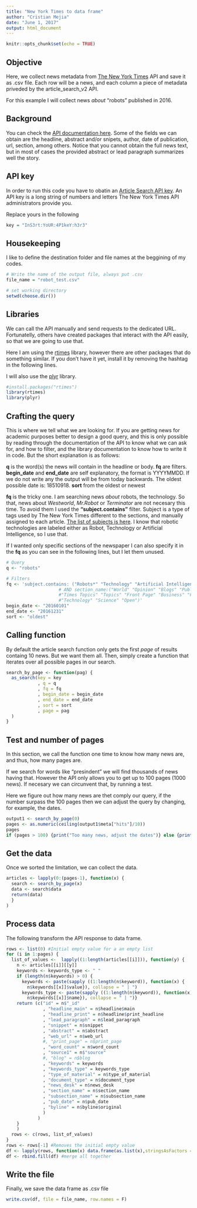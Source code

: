 ```yaml
---
title: "New York Times to data frame"
author: "Cristian Mejia"
date: "June 1, 2017"
output: html_document
---
```


```r
knitr::opts_chunk$set(echo = TRUE)
```

## Objective

Here, we collect news metadata from [The New York Times](https://www.nytimes.com/) API and save it as .csv file.
Each row will be a news, and each column a piece of metadata priveded by the article_search_v2 API.

For this example I will collect news *about* "robots" published in 2016.

## Background

You can check the [API documentation here](http://developer.nytimes.com/). Some of the fields we can obtain are the headline, abstract and/or snipets, author, date of publication, url, section, among others. Notice that you cannot obtain the full news text, but in most of cases the provided abstract or lead paragraph summarizes well the story.


## API key

In order to run this code you have to obatin an [Article Search API key](http://developer.nytimes.com/signup).
An API key is a long string of numbers and letters The New York Times API administrators provide you. 

Replace yours in the following

```r
key = "InS3rt:YoUR:4P1keY:h3r3" 
```


## Housekeeping

I like to define the destination folder and file names at the beggining of my codes.

```r
# Write the name of the output file, always put .csv
file_name = "robot_test.csv" 

# set working directory
setwd(choose.dir())

```

## Libraries

We can call the API manually and send requests to the dedicated URL. Fortunatelly, others have created packages
that interact with the API easily, so that we are going to use that. 

Here I am using the [rtimes](https://www.rdocumentation.org/packages/rtimes/versions/0.3.0) library, however there are other packages that do something similar. If you don't have it yet, install it by removing the hashtag in the following lines.

I will also use the [plyr](https://cran.r-project.org/web/packages/plyr/plyr.pdf) library.

```r
#install.packages("rtimes")
library(rtimes)
library(plyr)
```

## Crafting the query

This is where we tell what we are looking for. If you are getting news for academic purposes better to design a good query, and this is only possible by reading through the documentation of the API to know what we can ask for, and how to filter, and the library documentation to know how to write it in code. But the short explanation is as follows:

**q** is the word(s) the news will contain in the headline or body.
**fq** are filters.
**begin_date** and **end_date** are self explanatory, the format is YYYYMMDD. If we do not write any the output will be from today backwards. The oldest possible date is: 18510918.
**sort** from the oldest or newest

**fq** is the tricky one. I am searching news *about* robots, the technology. So that, news about *Westworld*,  *Mr.Robot* or *Terminator* are not necesary this time. To avoid them I used the **"subject.contains"** filter. Subject is a type of tags used by The New York Times different to the sections, and manually assigned to each article. [The list of subjects is here](http://www.nytimes.com/pages/topics/). I know that robotic technologies are labeled either as Robot, Technology or Artificial Intelligence, so I use that. 

If I wanted only specific sections of the newspaper I can also specify it in the **fq** as you can see in the following lines, but I let them unused.

```r
# Query
q <- "robots"

# Filters
fq <- 'subject.contains: ("Robots*" "Technology" "Artificial Intelligence")'
                    # AND section_name:("World" "Opinion" "Blogs" "Public Editor" "The Public Editor" 
                    #"Times Topics" "Topics" "Front Page" "Business" "Food" "Health" 
                    #"Technology" "Science" "Open")'
begin_date <- "20160101"
end_date <- "20161231"
sort <- "oldest"
```

## Calling function

By default the article search function  only gets the first *page* of results containg 10 news. But we want them all. Then, simply create a function that iterates over all possible pages in our search.


```r
search_by_page <- function(pag) { 
  as_search(key = key
            , q = q
            , fq = fq
            , begin_date = begin_date
            , end_date = end_date
            , sort = sort
            , page = pag
  )
}
```


## Test and number of pages

In this section, we call the function one time to know how many news are, and thus, how many pages are.

If we search for words like "presindent" we will find thousands of news having that. However the API only allows you to get up to 100 pages (1000 news). If necesary we can circunvent that, by running a test. 

Here we figure out how many news are thet comply our query, if the number surpass the 100 pages then we can adjust the query by changing, for example, the dates.

```r
output1 <- search_by_page(0) 
pages <- as.numeric(ceiling(output1$meta["hits"]/10))
pages
if (pages > 100) {print("Too many news, adjust the dates")} else {print("Proceed")}
```

## Get the data

Once we sorted the limitation, we can collect the data.

```r
articles <- lapply(0:(pages-1), function(x) {
  search <- search_by_page(x)
  data <- search$data
  return(data)
  }
)
```

## Process data

The following transform the API response to data frame.

```r
rows <- list(0) #Initial empty value for a an empty list
for (i in 1:pages) {
  list_of_values <-  lapply((1:length(articles[[i]])), function(y) {
    n <- articles[[i]][[y]]
    keywords <- keywords_type <- " "
    if (length(n$keywords) > 0) {
      keywords <- paste(sapply ((1:length(n$keyword)), function(x) {
        n$keywords[[x]]$value}), collapse = " | ")
      keywords_type <- paste(sapply ((1:length(n$keyword)), function(x) {
        n$keywords[[x]]$name}), collapse = " | ")}
    return (c("id" = n$"_id"
              , "headline_main" = n$headline$main
              , "headline_print" = n$headline$print_headline
              , "lead_paragraph" = n$lead_paragraph
              , "snippet" = n$snippet
              , "abstract" = n$abstract
              , "web_url" = n$web_url
              #, "print_page" = n$print_page
              , "word_count" = n$word_count
              , "source1" = n$"source"
              #, "blog" = n$blog
              , "keywords" = keywords
              , "keywords_type" = keywords_type
              , "type_of_material" = n$type_of_material
              , "document_type" = n$document_type
              , "news_desk" = n$news_desk
              , "section_name" = n$section_name
              , "subsection_name" = n$subsection_name
              , "pub_date" = n$pub_date
              , "byline" = n$byline$original
              )
            )
    }
    )
  rows <- c(rows, list_of_values)
}
rows <- rows[-1] #Removes the initial empty value
df <- lapply(rows, function(x) data.frame(as.list(x),stringsAsFactors = F))
df <- rbind.fill(df) #merge all together
```


## Write the file

Finally, we save the data frame as .csv file

```r
write.csv(df, file = file_name, row.names = F)
```
